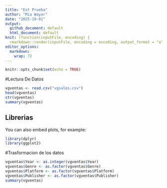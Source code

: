 ```yaml
---
title: "Est Prueba"
author: "Mia Wayar"
date: "2025-10-01"
output: 
  github_document: default
  html_document: default
knit: (function(inputFile, encoding) {
  rmarkdown::render(inputFile, encoding = encoding, output_format = "all") })
editor_options: 
  markdown: 
    wrap: 72
---
```


```r
knitr::opts_chunk$set(echo = TRUE)
```

#Lectura De Datos

```r
vgventas <- read.csv("vgsales.csv")
head(vgventas)
str(vgventas)
summary(vgventas)
```

## Librerias

You can also embed plots, for example:

```r
library(dplyr)
library(ggplot2)
```

#Trasformacion de los datos
```r
vgventas$Year <- as.integer(vgventas$Year)
vgventas$Genre <- as.factor(vgventas$Genre)
vgventas$Platform <- as.factor(vgventas$Platform)
vgventas$Publisher <- as.factor(vgventas$Publisher)
summary(vgventas)
```